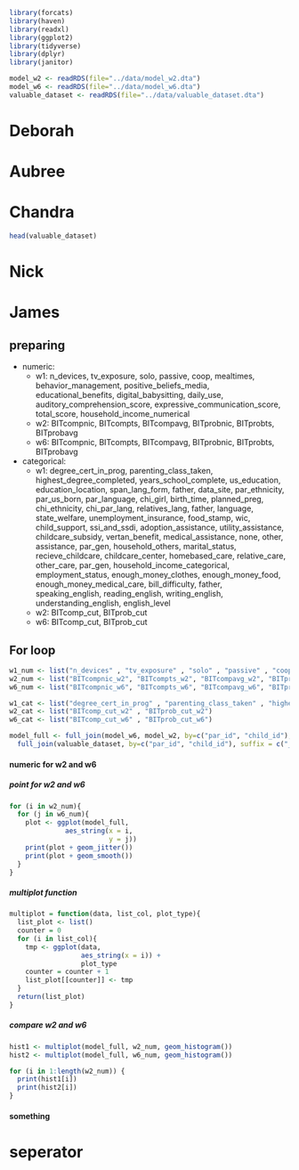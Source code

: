 ```r
library(forcats)
library(haven)
library(readxl)
library(ggplot2)
library(tidyverse)
library(dplyr)
library(janitor)
```

```r
model_w2 <- readRDS(file="../data/model_w2.dta")
model_w6 <- readRDS(file="../data/model_w6.dta")
valuable_dataset <- readRDS(file="../data/valuable_dataset.dta")
```

# Deborah

# Aubree

# Chandra

```r
head(valuable_dataset)


```


# Nick

# James

## preparing

- numeric:
  * w1: n_devices, tv_exposure, solo, passive, coop, mealtimes, behavior_management, positive_beliefs_media, educational_benefits, digital_babysitting, daily_use, auditory_comprehension_score, expressive_communication_score, total_score, household_income_numerical
  * w2: BITcompnic, BITcompts, BITcompavg, BITprobnic, BITprobts, BITprobavg
  * w6: BITcompnic, BITcompts, BITcompavg, BITprobnic, BITprobts, BITprobavg

- categorical:
  * w1: degree_cert_in_prog, parenting_class_taken, highest_degree_completed, years_school_complete, us_education, education_location, span_lang_form, father, data_site, par_ethnicity, par_us_born, par_language, chi_girl, birth_time, planned_preg, chi_ethnicity, chi_par_lang, relatives_lang, father, language, state_welfare, unemployment_insurance, food_stamp, wic, child_support, ssi_and_ssdi, adoption_assistance, utility_assistance, childcare_subsidy, vertan_benefit, medical_assistance, none, other, assistance, par_gen, household_others, marital_status, recieve_childcare, childcare_center, homebased_care, relative_care, other_care, par_gen, household_income_categorical, employment_status, enough_money_clothes, enough_money_food, enough_money_medical_care, bill_difficulty, father, speaking_english, reading_english, writing_english, understanding_english, english_level
  * w2: BITcomp_cut, BITprob_cut
  * w6: BITcomp_cut, BITprob_cut

## For loop

```r
w1_num <- list("n_devices" , "tv_exposure" , "solo" , "passive" , "coop" , "mealtimes" , "behavior_management" , "positive_beliefs_media" , "educational_benefits" , "digital_babysitting" , "daily_use" , "auditory_comprehension_score" , "expressive_communication_score" , "total_score" , "household_income_numerical")
w2_num <- list("BITcompnic_w2", "BITcompts_w2", "BITcompavg_w2", "BITprobnic_w2", "BITprobts_w2", "BITprobavg_w2")
w6_num <- list("BITcompnic_w6", "BITcompts_w6", "BITcompavg_w6", "BITprobnic_w6", "BITprobts_w6", "BITprobavg_w6")

w1_cat <- list("degree_cert_in_prog" , "parenting_class_taken" , "highest_degree_completed" , "years_school_complete" , "us_education" , "education_location" , "span_lang_form" , "father" , "data_site" , "par_ethnicity" , "par_us_born" , "par_language" , "chi_girl" , "birth_time" , "planned_preg" , "chi_ethnicity" , "chi_par_lang" , "relatives_lang" , "father" , "language" , "state_welfare" , "unemployment_insurance" , "food_stamp" , "wic" , "child_support" , "ssi_and_ssdi" , "adoption_assistance" , "utility_assistance" , "childcare_subsidy" , "vertan_benefit" , "medical_assistance" , "none" , "other" , "assistance" , "par_gen" , "household_others" , "marital_status" , "recieve_childcare" , "childcare_center" , "homebased_care" , "relative_care" , "other_care" , "par_gen" , "household_income_categorical" , "employment_status" , "enough_money_clothes" , "enough_money_food" , "enough_money_medical_care" , "bill_difficulty" , "father" , "speaking_english" , "reading_english" , "writing_english" , "understanding_english" , "english_level")
w2_cat <- list("BITcomp_cut_w2" , "BITprob_cut_w2")
w6_cat <- list("BITcomp_cut_w6" , "BITprob_cut_w6")
```

```r
model_full <- full_join(model_w6, model_w2, by=c("par_id", "child_id"), suffix = c("_w6", "_w2")) %>% 
  full_join(valuable_dataset, by=c("par_id", "child_id"), suffix = c("_w62", "_w1"))
```

#### numeric for w2 and w6

##### point for w2 and w6
```r
for (i in w2_num){
  for (j in w6_num){
    plot <- ggplot(model_full, 
              aes_string(x = i, 
                         y = j))
    print(plot + geom_jitter())
    print(plot + geom_smooth())
  }
}
```
##### multiplot function
```r
multiplot = function(data, list_col, plot_type){
  list_plot <- list()
  counter = 0
  for (i in list_col){
    tmp <- ggplot(data, 
                  aes_string(x = i)) +
                  plot_type
    counter = counter + 1
    list_plot[[counter]] <- tmp
  }
  return(list_plot)
}
```

##### compare w2 and w6


```r
hist1 <- multiplot(model_full, w2_num, geom_histogram())
hist2 <- multiplot(model_full, w6_num, geom_histogram())

for (i in 1:length(w2_num)) {
  print(hist1[i])
  print(hist2[i])
}

```

#### something


# seperator
